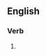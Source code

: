 ==English==

===Verb===
{{head|en|verb form}}

# {{present participle of|circumambulate|lang=en|nocat=1}}
